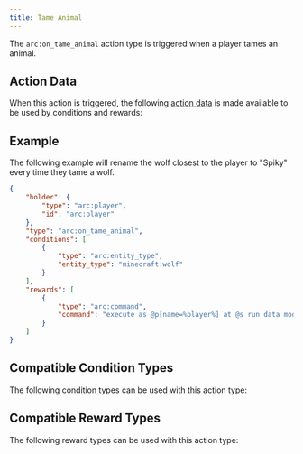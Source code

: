 ```yaml
---
title: Tame Animal
---
```



The `arc:on_tame_animal` action type is triggered when a player tames an animal.

## Action Data

When this action is triggered, the following [action data](/docs/arc/wiki/action_data/index.mdx) is made available to be used by conditions and rewards:

<ActionDataTable actionType="tame_animal" />

## Example

The following example will rename the wolf closest to the player to "Spiky" every time they tame a wolf.

```json title="data/my_datapack/arc/rename_wolf_on_tame.json"
{
    "holder": {
        "type": "arc:player",
        "id": "arc:player"
    },
    "type": "arc:on_tame_animal",
    "conditions": [
        {
            "type": "arc:entity_type",
            "entity_type": "minecraft:wolf"
        }
    ],
    "rewards": [
        {
            "type": "arc:command",
            "command": "execute as @p[name=%player%] at @s run data modify entity @e[type=wolf,limit=1,sort=nearest] CustomName set value 'Spiky'"
        }
    ]
}
```

## Compatible Condition Types

The following condition types can be used with this action type:

<CompatibleConditionTypes actionType="tame_animal" />

## Compatible Reward Types

The following reward types can be used with this action type:

<CompatibleRewardTypes actionType="tame_animal" />
